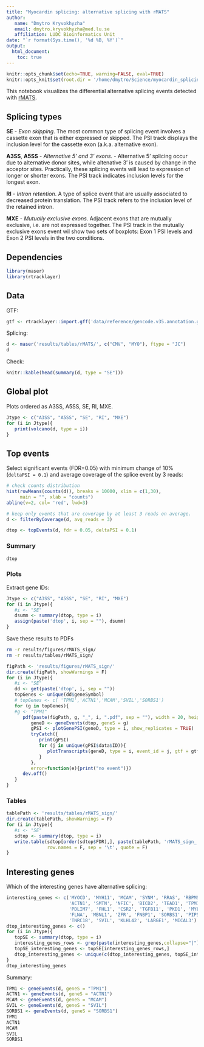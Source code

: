 ```yaml
---
title: "Myocardin splicing: alternative splicing with rMATS"
author:
   name: "Dmytro Kryvokhyzha"
   email: dmytro.kryvokhyzha@med.lu.se
   affiliation: LUDC Bioinformatics Unit
date: "`r format(Sys.time(), '%d %B, %Y')`"
output:
  html_document:    
    toc: true
---
```


```r
knitr::opts_chunk$set(echo=TRUE, warning=FALSE, eval=TRUE)
knitr::opts_knit$set(root.dir = '/home/dmytro/Science/myocardin_splicing_Ola_Karl/')
```

This notebook visualizes the differential alternative splicing events detected with 
[rMATS](http://rnaseq-mats.sourceforge.net/).

## Splicing types

**SE** - *Exon skipping*. The most common type of splicing event involves a
         cassette exon that is either expressed or skipped. The PSI track displays
         the inclusion level for the cassette exon (a.k.a. alternative exon).

**A3SS**, **A5SS** - *Alternative 5' and 3' exons*. - Alternative 5' splicing occur
         due to alternative donor sites, while altenative 3' is caused by change
         in the acceptor sites. Practically, these splicing events will lead to
         expression of longer or shorter exons. The PSI track indicates inclusion
         levels for the longest exon. 

**RI** - *Intron retention*. A type of splice event that are usually associated
         to decreased protein translation. The PSI track refers to the inclusion
         level of the retained intron.

**MXE** - *Mutually exclusive exons*. Adjacent exons that are mutually exclusive,
         i.e. are not expressed together. The PSI track in the mutually exclusive
         exons event wil show two sets of boxplots: Exon 1 PSI levels and Exon 2 PSI
         levels in the two conditions.
         
## Dependencies

```r
library(maser)
library(rtracklayer)
```

## Data

GTF:

```r
gtf <- rtracklayer::import.gff('data/reference/gencode.v35.annotation.gtf.gz')
```

Splicing:

```r
d <- maser('results/tables/rMATS/', c("CMV", "MYO"), ftype = "JC")
d
```

Check:

```r
knitr::kable(head(summary(d, type = "SE")))
```

## Global plot

Plots ordered as A3SS, A5SS, SE, RI, MXE.

```r
Jtype <- c("A3SS", "A5SS", "SE", "RI", "MXE")
for (i in Jtype){
   print(volcano(d, type = i))
}
```

## Top events

Select significant events (FDR=0.05) with minimum change of 10% (`deltaPSI = 0.1`)
and average coverage of the splice event by 3 reads:

```r
# check counts distribution
hist(rowMeans(counts(d)), breaks = 10000, xlim = c(1,30),
     main = "", xlab = "counts")
abline(v=2, col= 'red', lwd=3)

# keep only events that are coverage by at least 3 reads on average.
d <- filterByCoverage(d, avg_reads = 3)

dtop <- topEvents(d, fdr = 0.05, deltaPSI = 0.1)
```

### Summary

```r
dtop
```

### Plots

Extract gene IDs:

```r
Jtype <- c("A3SS", "A5SS", "SE", "RI", "MXE")
for (i in Jtype){
   #i <- "SE"
   dsumm <- summary(dtop, type = i)
   assign(paste('dtop', i, sep = ""), dsumm)
}
```

Save these results to PDFs

```bash
rm -r results/figures/rMATS_sign/
rm -r results/tables/rMATS_sign/
```

```r
figPath <- 'results/figures/rMATS_sign/'
dir.create(figPath, showWarnings = F)
for (i in Jtype){
   #i <- "SE"
   dd <- get(paste('dtop', i, sep = ""))
   topGenes <- unique(dd$geneSymbol)
   # topGenes <- c( 'TPM1','ACTN1','MCAM','SVIL','SORBS1')
   for (g in topGenes){
   #g <- "TPM1"
      pdf(paste(figPath, g, "_", i, ".pdf", sep = ""), width = 20, height = 7)
         geneD <- geneEvents(dtop, geneS = g)
         gPSI <- plotGenePSI(geneD, type = i, show_replicates = TRUE)
         tryCatch({
            print(gPSI)
            for (j in unique(gPSI$data$ID)){
               plotTranscripts(geneD, type = i, event_id = j, gtf = gtf)
            }
         },
         error=function(e){print("no event")})
      dev.off()
   }
}
```

### Tables

```r
tablePath <- 'results/tables/rMATS_sign/'
dir.create(tablePath, showWarnings = F)
for (i in Jtype){
   #i <- "SE"
   sdtop <- summary(dtop, type = i)
   write.table(sdtop[order(sdtop$FDR),], paste(tablePath, 'rMATS_sign_', i,'.csv', sep = ""),
               row.names = F, sep = '\t', quote = F)
}
```

## Interesting genes

Which of the interesting genes have alternative splicing:

```r
interesting_genes <- c('MYOCD', 'MYH11', 'MCAM', 'SYNM', 'RRAS', 'RBPMS', 'RBPMS2', 'KCNMB1',
                       'ACTN1', 'SMTN', 'NFIC', 'BICD2', 'TEAD1', 'TPM1', 'TPM2',
                       'PDLIM7', 'FHL1', 'CSR2', 'TGFB11', 'PKD1', 'MYL6', 'PDLIM5',
                       'FLNA', 'MBNL1', 'ZFR', 'FNBP1', 'SORBS1', 'PIP5K1C',
                       'TNRC18', 'SVIL', 'KLHL42', 'LARGE1', 'MICAL3')
dtop_interesting_genes <- c()
for (i in Jtype){
   topSE <- summary(dtop, type = i)
   interesting_genes_rows <- grep(paste(interesting_genes,collapse="|"), topSE$geneSymbol)
   topSE_interesting_genes <- topSE[interesting_genes_rows,]
   dtop_interesting_genes <- unique(c(dtop_interesting_genes, topSE_interesting_genes$geneSymbol))
}
dtop_interesting_genes
```

Summary:

```r
TPM1 <- geneEvents(d, geneS = "TPM1")
ACTN1 <- geneEvents(d, geneS = "ACTN1")
MCAM <- geneEvents(d, geneS = "MCAM")
SVIL <- geneEvents(d, geneS = "SVIL")
SORBS1 <- geneEvents(d, geneS = "SORBS1")
TPM1
ACTN1
MCAM
SVIL
SORBS1
```
